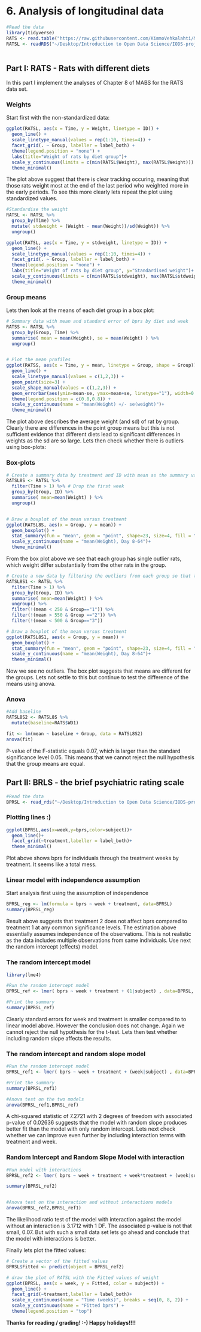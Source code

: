 # 6. Analysis of longitudinal data

```r
#Read the data
library(tidyverse)
RATS <- read.table("https://raw.githubusercontent.com/KimmoVehkalahti/MABS/master/Examples/data/rats.txt", header = TRUE, sep = '\t')
RATSL <- readRDS("~/Desktop/Introduction to Open Data Science/IODS-project/data/rats.rds")
  
```


## Part I: RATS - Rats with different diets
In this part I implement the analyses of Chapter 8 of MABS for the RATS data set.

### Weights

Start first with the non-standardized data: 

```r
ggplot(RATSL, aes(x = Time, y = Weight, linetype = ID)) +
  geom_line() +
  scale_linetype_manual(values = rep(1:10, times=4)) +
  facet_grid(. ~ Group, labeller = label_both) +
  theme(legend.position = "none") + 
  labs(title="Weight of rats by diet group")+
  scale_y_continuous(limits = c(min(RATSL$Weight), max(RATSL$Weight))) +
  theme_minimal()

```

The plot above suggest that there is clear tracking occuring, meaning that those rats weight most at the end of the last period who weighted more in the early periods. To see this more clearly lets repeat the plot using standardized values. 


```r
#Standardise the weight
RATSL <- RATSL %>% 
  group_by(Time) %>%
  mutate( stdweight = (Weight - mean(Weight))/sd(Weight)) %>%
  ungroup()

ggplot(RATSL, aes(x = Time, y = stdweight, linetype = ID)) +
  geom_line() +
  scale_linetype_manual(values = rep(1:10, times=4)) +
  facet_grid(. ~ Group, labeller = label_both) +
  theme(legend.position = "none") + 
  labs(title="Weight of rats by diet group", y="Standardised weight")+
  scale_y_continuous(limits = c(min(RATSL$stdweight), max(RATSL$stdweight))) +
  theme_minimal()


```

### Group means
Lets then look at the means of each diet group in a box plot:

```r

# Summary data with mean and standard error of bprs by diet and week 
RATSS <- RATSL %>%
  group_by(Group, Time) %>%
  summarise( mean = mean(Weight), se = mean(Weight) ) %>%
  ungroup()


# Plot the mean profiles
ggplot(RATSS, aes(x = Time, y = mean, linetype = Group, shape = Group)) +
  geom_line() +
  scale_linetype_manual(values = c(1,2,3)) +
  geom_point(size=3) +
  scale_shape_manual(values = c(1,2,3)) +
  geom_errorbar(aes(ymin=mean-se, ymax=mean+se, linetype="1"), width=0.3) +
  theme(legend.position = c(0.8,0.8)) +
  scale_y_continuous(name = "mean(Weight) +/- se(weight)")+
  theme_minimal()
```

The plot above describes the average weight (and sd) of rat by group. Clearly there are differences in the point group means but this is not sufficient evidence that different diets lead to significant differences in weights as the sd are so large. Lets then check whether there is outliers using box-plots:

### Box-plots

```r
# Create a summary data by treatment and ID with mean as the summary variable (ignoring baseline week 0)
RATSL8S <- RATSL %>%
  filter(Time > 1) %>% # Drop the first week
  group_by(Group, ID) %>%
  summarise( mean=mean(Weight) ) %>%
  ungroup()


# Draw a boxplot of the mean versus treatment
ggplot(RATSL8S, aes(x = Group, y = mean)) +
  geom_boxplot() +
  stat_summary(fun = "mean", geom = "point", shape=23, size=4, fill = "white") +
  scale_y_continuous(name = "mean(Weight), Day 8-64")+
  theme_minimal()

```

From the box plot above we see that each group has single outlier rats, which weight differ substantially from the other rats in the group. 


```r
# Create a new data by filtering the outliers from each group so that they don't get too much weight later
RATSL8S1 <- RATSL %>% 
  filter(Time > 1) %>%
  group_by(Group, ID) %>%
  summarise( mean=mean(Weight) ) %>%
  ungroup() %>% 
  filter(!(mean < 250 & Group=="1")) %>% 
  filter(!(mean > 550 & Group =="2")) %>% 
  filter(!(mean < 500 & Group=="3"))

# Draw a boxplot of the mean versus treatment
ggplot(RATSL8S1, aes(x = Group, y = mean)) +
  geom_boxplot() +
  stat_summary(fun = "mean", geom = "point", shape=23, size=4, fill = "white") +
  scale_y_continuous(name = "mean(Weight), Day 8-64")+
  theme_minimal()


```

Now we see no outliers. The box plot suggests that means are different for the groups. Lets not settle to this but continue to test the difference of the means using anova.

### Anova

```r
#Add baseline
RATSL8S2 <- RATSL8S %>% 
  mutate(baseline=RATS$WD1)

fit <- lm(mean ~ baseline + Group, data = RATSL8S2)
anova(fit)

```

P-value of the F-statistic equals 0.07, which is larger than the standard significance level 0.05. This means that we cannot reject the null hypothesis that the group means are equal. 



## Part II: BRLS - the brief psychiatric rating scale 


```r
#Read the data
BPRSL <- read_rds("~/Desktop/Introduction to Open Data Science/IODS-project/data/bprs.rds")
```

### Plotting lines :)

```r
ggplot(BPRSL,aes(x=week,y=bprs,color=subject))+
  geom_line()+
  facet_grid(~treatment,labeller = label_both)+
  theme_minimal()
```

Plot above shows bprs for individuals through the treatment weeks by treatment. It seems like a total mess.


### Linear model with independence assumption

Start analysis first using the assumption of independence

```r
BPRSL_reg <- lm(formula = bprs ~ week + treatment, data=BPRSL)
summary(BPRSL_reg)
```

Result above suggests that treatment 2 does not affect bprs compared to treatment 1 at any common significance levels. The estimation above essentially assumes independence of the observations. This is not realistic as the data includes multiple observations from same individuals. Use next the random intercept (effects) model.

### The random intercept model
```r
library(lme4)

#Run the random intercept model
BPRSL_ref <- lmer( bprs ~ week + treatment + (1|subject) , data=BPRSL, REML = FALSE)

#Print the summary
summary(BPRSL_ref)
```


Clearly standard errors for week and treatment is smaller compared to to linear model above. However the conclusion does not change. Again we cannot reject the null hypothesis for the t-test. Lets then test whether including random slope affects the results. 

### The random intercept and random slope model


```r

#Run the random intercept model
BPRSL_ref1 <- lmer( bprs ~ week + treatment + (week|subject) , data=BPRSL, REML = FALSE)

#Print the summary
summary(BPRSL_ref1)

#Anova test on the two models
anova(BPRSL_ref1,BPRSL_ref)

```

A chi-squared statistic of 7.2721 with 2 degrees of freedom with associated p-value of 0.02636 suggests that the model with random slope produces better fit than the model with only random intercept. Lets next check whether we can improve even further by including interaction terms with treatment and week.

### Random Intercept and Random Slope Model with interaction

```r
#Run model with interactions
BPRSL_ref2 <- lmer( bprs ~ week + treatment + week*treatment + (week|subject) , data=BPRSL, REML = FALSE)

summary(BPRSL_ref2)


#Anova test on the interaction and without interactions models
anova(BPRSL_ref2,BPRSL_ref1)

```

The likelihood ratio test of the model with interaction against the model without an interaction is 3.1712 with 1 DF. The associated p-value is not that small, 0.07. But with such a small data set lets go ahead and conclude that the model with interactions is better. 

Finally lets plot the fitted values:

```r
# Create a vector of the fitted values
BPRSL$Fitted <- predict(object = BPRSL_ref2)

# draw the plot of RATSL with the Fitted values of weight
ggplot(BPRSL, aes(x = week, y = Fitted, color = subject)) +
  geom_line() +
  facet_grid(~treatment,labeller = label_both)+
  scale_x_continuous(name = "Time (weeks)", breaks = seq(0, 8, 2)) +
  scale_y_continuous(name = "Fitted bprs") +
  theme(legend.position = "top")

```

**Thanks for reading / grading! :-) Happy holidays!!!!**

